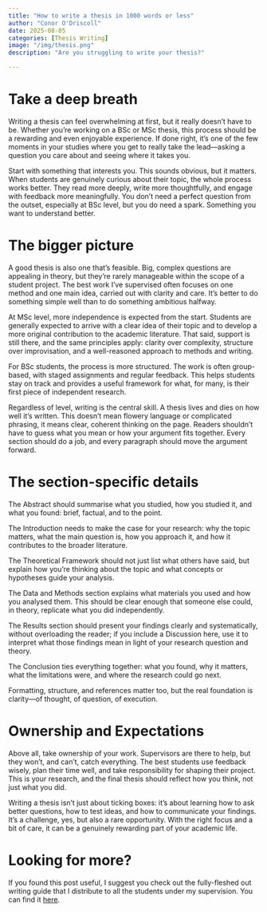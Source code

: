 ```yaml
---
title: "How to write a thesis in 1000 words or less"
author: "Conor O'Driscoll"
date: 2025-08-05
categories: [Thesis Writing]
image: "/img/thesis.png"
description: "Are you struggling to write your thesis?"

---
```


Take a deep breath
======

Writing a thesis can feel overwhelming at first, but it really doesn’t have to be. Whether you’re working on a BSc or MSc thesis, this process should be a rewarding and even enjoyable experience. If done right, it’s one of the few moments in your studies where you get to really take the lead—asking a question you care about and seeing where it takes you.

Start with something that interests you. This sounds obvious, but it matters. When students are genuinely curious about their topic, the whole process works better. They read more deeply, write more thoughtfully, and engage with feedback more meaningfully. You don’t need a perfect question from the outset, especially at BSc level, but you do need a spark. Something you want to understand better.


The bigger picture
======

A good thesis is also one that’s feasible. Big, complex questions are appealing in theory, but they’re rarely manageable within the scope of a student project. The best work I’ve supervised often focuses on one method and one main idea, carried out with clarity and care. It’s better to do something simple well than to do something ambitious halfway.

At MSc level, more independence is expected from the start. Students are generally expected to arrive with a clear idea of their topic and to develop a more original contribution to the academic literature. That said, support is still there, and the same principles apply: clarity over complexity, structure over improvisation, and a well-reasoned approach to methods and writing.

For BSc students, the process is more structured. The work is often group-based, with staged assignments and regular feedback. This helps students stay on track and provides a useful framework for what, for many, is their first piece of independent research.

Regardless of level, writing is the central skill. A thesis lives and dies on how well it’s written. This doesn’t mean flowery language or complicated phrasing, it means clear, coherent thinking on the page. Readers shouldn’t have to guess what you mean or how your argument fits together. Every section should do a job, and every paragraph should move the argument forward.


The section-specific details
======

The Abstract should summarise what you studied, how you studied it, and what you found: brief, factual, and to the point.

The Introduction needs to make the case for your research: why the topic matters, what the main question is, how you approach it, and how it contributes to the broader literature.

The Theoretical Framework should not just list what others have said, but explain how you’re thinking about the topic and what concepts or hypotheses guide your analysis.

The Data and Methods section explains what materials you used and how you analysed them. This should be clear enough that someone else could, in theory, replicate what you did independently.

The Results section should present your findings clearly and systematically, without overloading the reader; if you include a Discussion here, use it to interpret what those findings mean in light of your research question and theory.

The Conclusion ties everything together: what you found, why it matters, what the limitations were, and where the research could go next.

Formatting, structure, and references matter too, but the real foundation is clarity—of thought, of question, of execution.


Ownership and Expectations
======

Above all, take ownership of your work. Supervisors are there to help, but they won’t, and can’t, catch everything. The best students use feedback wisely, plan their time well, and take responsibility for shaping their project. This is your research, and the final thesis should reflect how you think, not just what you did.

Writing a thesis isn’t just about ticking boxes: it’s about learning how to ask better questions, how to test ideas, and how to communicate your findings. It’s a challenge, yes, but also a rare opportunity. With the right focus and a bit of care, it can be a genuinely rewarding part of your academic life.


Looking for more?
======

If you found this post useful, I suggest you check out the fully-fleshed out writing guide that I distribute to all the students under my supervision. You can find it [here](/Writing_Guide/BSc and MSc Thesis Supervision.pdf).
